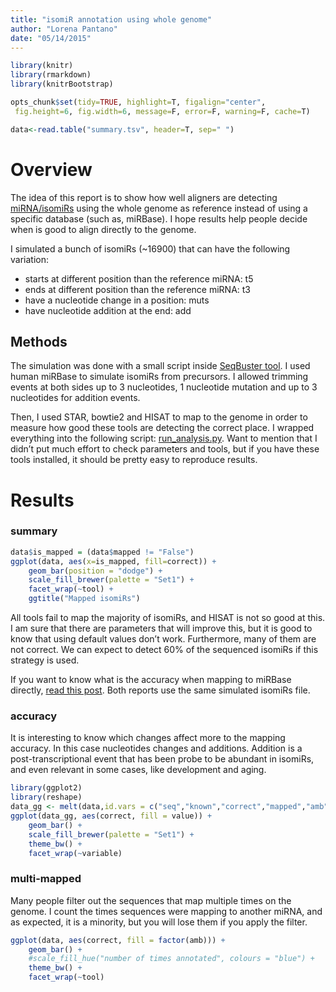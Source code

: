 ```yaml
---
title: "isomiR annotation using whole genome"
author: "Lorena Pantano"
date: "05/14/2015"
---
```


```r
library(knitr)
library(rmarkdown)
library(knitrBootstrap)

opts_chunk$set(tidy=TRUE, highlight=T, figalign="center",
 fig.height=6, fig.width=6, message=F, error=F, warning=F, cache=T)
```

```r
data<-read.table("summary.tsv", header=T, sep=" ")
```

# Overview

The idea of this report is to show how well aligners are detecting
[miRNA/isomiRs](http://en.wikipedia.org/wiki/IsomiR) using the whole genome as reference instead of
using a specific database (such as, miRBase). I hope results
help people decide when is good to align directly to the genome.

I simulated a bunch of isomiRs (~16900) that can have the following variation:

* starts at different position than the reference miRNA: t5
* ends at different position than the reference miRNA: t3
* have a nucleotide change in a position: muts
* have nucleotide addition at the end: add

## Methods

The simulation was done with a small script inside [SeqBuster tool](https://github.com/lpantano/seqbuster/blob/master/misc/miRNA.simulator.py).
I used human miRBase to simulate isomiRs from precursors. I allowed trimming
events at both sides up to 3 nucleotides, 1 nucleotide mutation and 
up to 3 nucleotides for addition events.

Then, I used STAR, bowtie2 and HISAT to map to the genome in order to measure
how good these tools are detecting the correct place. I wrapped everything
into the following script: [run_analysis.py](https://github.com/lpantano/tools-mixer/blob/master/mirna/genome_based_mirna_annotation/run_tools.py). 
Want to mention that I didn't put much effort to
check parameters and tools, but if you have these tools installed, it
should be pretty easy to reproduce results.

# Results 

### summary

```r
data$is_mapped = (data$mapped != "False")
ggplot(data, aes(x=is_mapped, fill=correct)) +
    geom_bar(position = "dodge") +
    scale_fill_brewer(palette = "Set1") +
    facet_wrap(~tool) + 
    ggtitle("Mapped isomiRs")
```

All tools fail to map the majority of isomiRs, and HISAT is not so good at this. 
I am sure that there are parameters that will improve this, but it is
good to know that using default values don't work. Furthermore, many of 
them are not correct. We can expect to detect 60% of the sequenced isomiRs
if this strategy is used.

If you want to know what is the accuracy when mapping to miRBase directly,
[read this post](https://lorenapantano.wordpress.com/2014/02/28/mirna-annotation-tools-which-is-the-best/). Both reports use the same simulated isomiRs file.

### accuracy

It is interesting to know which changes affect more to the mapping accuracy. In this case nucleotides changes and additions. Addition is a post-transcriptional event that has been probe to be abundant in isomiRs, and even relevant in some cases, like development and aging. 


```r
library(ggplot2)
library(reshape)
data_gg <- melt(data,id.vars = c("seq","known","correct","mapped","amb","is_mapped"))
ggplot(data_gg, aes(correct, fill = value)) +
    geom_bar() +
    scale_fill_brewer(palette = "Set1") +
    theme_bw() +
    facet_wrap(~variable)
```

### multi-mapped

Many people filter out the sequences that map multiple times on the genome.
I count the times sequences were mapping to another miRNA, and as expected, it
is a minority, but you will lose them if you apply the filter.

```r
ggplot(data, aes(correct, fill = factor(amb))) +
    geom_bar() +
    #scale_fill_hue("number of times annotated", colours = "blue") +
    theme_bw() +
    facet_wrap(~tool)
```
